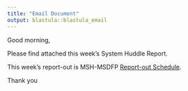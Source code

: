 ```yaml
---
title: "Email Document"
output: blastula::blastula_email
---
```


Good morning,
 
Please find attached this week’s System Huddle Report.
 
This week’s report-out is MSH-MSDFP [Report-out Schedule](https://www.rstudio.com).
 
Thank you 
